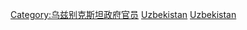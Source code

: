{{Commons cat|Presidents of Uzbekistan}}

[[Category:乌兹别克斯坦政府官员|Category:乌兹别克斯坦政府官员]]
[[Category:亚洲各国总统|Uzbekistan]]
[[Category:各国国家元首|Uzbekistan]]